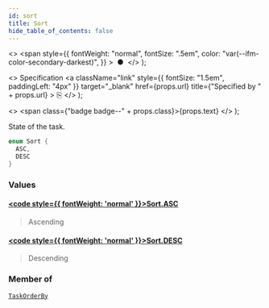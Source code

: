 ```yaml
---
id: sort
title: Sort
hide_table_of_contents: false
---
```


  <>
    <span
      style={{
        fontWeight: "normal",
        fontSize: ".5em",
        color: "var(--ifm-color-secondary-darkest)",
      }}
    >
      &nbsp;●&nbsp;
    </span>
  </>
);

  <>
    Specification
    <a
      className="link"
      style={{ fontSize: "1.5em", paddingLeft: "4px" }}
      target="_blank"
      href={props.url}
      title={"Specified by " + props.url}
    >
      ⎘
    </a>
  </>
);

  <>
    <span class={"badge badge--" + props.class}>{props.text}</span>
  </>
);

State of the task.

```java
enum Sort {
  ASC,
  DESC
}
```

### Values

#### [<code style={{ fontWeight: 'normal' }}>Sort.<b>ASC</b></code>](#)

> Ascending

#### [<code style={{ fontWeight: 'normal' }}>Sort.<b>DESC</b></code>](#)

> Descending

### Member of

[`TaskOrderBy`](../models/task-order-by.mdx) <Badge class="secondary" text="input"/>
